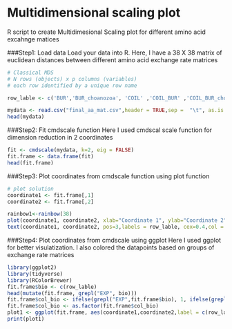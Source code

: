 # Multidimensional scaling plot
R script to create Multidimesional Scaling plot for different amino acid excahnge matices

###Step1: Load data 
Load your data into R. Here, I have a 38 X 38 matrix of euclidean distances between different amino acid exchange rate matrices


```r
# Classical MDS
# N rows (objects) x p columns (variables)
# each row identified by a unique row name

row_lable <- c('BUR','BUR_choanozoa', 'COIL' ,'COIL_BUR' ,'COIL_BUR_choanozoa' ,'COIL_EXP' ,'COIL_EXP_choanozoa' ,'COIL_choanozoa' ,'DAYHOFF-dcmut' ,'EXP' ,'EXP_choanozoa' ,'FLU' ,'HELIX' ,'HELIX_BUR' ,'HELIX_BUR_choanozoa' ,'HELIX_EXP' ,'HELIX_EXP_choanozoa' ,'HELIX_choanozoa' ,'HIVb' ,'HIVw' ,'JONES-dcmut' ,'JTTtm' ,'LG' ,'SHEET' ,'SHEET_BUR' ,'SHEET_BUR_choanozoa' ,'SHEET_EXP' ,'SHEET_EXP_choanozoa' ,'SHEET_choanozoa' ,'VT' ,'WAG' ,'blosum', 'cpREV' ,'mtART' ,'mtMAM' ,'mtREV24', 'mtZOA' ,'rtREV')

mydata <- read.csv("final_aa_mat.csv",header = TRUE,sep =  "\t", as.is = TRUE ,row.names = row_lable )#read the csv file for disimmilarity matrix 
head(mydata)
```
###Step2: Fit cmdscale function
Here I used cmdscal scale function for dimension reduction in 2 coordinates

```r
fit <- cmdscale(mydata, k=2, eig = FALSE)
fit.frame <- data.frame(fit)
head(fit.frame)
```
###Step3: Plot coordinates from cmdscale function using plot function

```r
# plot solution 
coordinate1 <- fit.frame[,1]
coordinate2 <- fit.frame[,2]

rainbow1<-rainbow(38)
plot(coordinate1, coordinate2, xlab="Coordinate 1", ylab="Coordinate 2", main="MDS for Amino acid exchange rates",	type="p", pch=19,col=rainbow1, cex.main=0.7, las=1, bty="n" )
text(coordinate1, coordinate2, pos=3,labels = row_lable, cex=0.4,col = "Black")

```


###Step4: Plot coordinates from cmdscale using ggplot
Here I used ggplot for better visulatization. I also colored the datapoints based on groups of exchange rate matrices

```r
library(ggplot2)
library(tidyverse)
library(RColorBrewer)
fit.frame$bio <- c(row_lable)
head(mutate(fit.frame, grepl("EXP", bio)))
fit.frame$col_bio <- ifelse(grepl("EXP",fit.frame$bio), 1, ifelse(grepl("BUR", fit.frame$bio), 2, ifelse(grepl("HELIX", fit.frame$bio), 3, ifelse(grepl("SHEET", fit.frame$bio), 3, ifelse(grepl("COIL", fit.frame$bio), 3, 4)))))
fit.frame$col_bio <- as.factor(fit.frame$col_bio)
plot1 <- ggplot(fit.frame, aes(coordinate1,coordinate2,label = c(row_lable), color = col_bio)) + geom_point() +geom_text(check_overlap = TRUE, size=2, vjust =1.4, hjust = 1) +  scale_colour_brewer("Amino acid matrix categories", palette="Dark2",type = "diverging", direction = 1, labels = c('Exposed','Buried','Secondary Structure','Standard Models')) + theme_minimal()
print(plot1)

```

